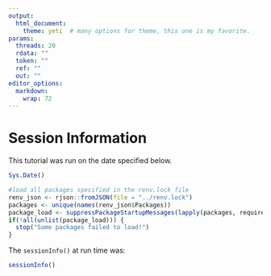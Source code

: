 ```yaml
---
output:
  html_document:
    theme: yeti  # many options for theme, this one is my favorite.
params:
  threads: 20
  rdata: ""
  token: ""
  ref: ""
  out: ""
editor_options: 
  markdown: 
    wrap: 72
---
```


# Session Information
This tutorial was run on the date specified below.
```r
Sys.Date()
```

```r
#load all packages specified in the renv.lock file
renv_json <- rjson::fromJSON(file = "../renv.lock")
packages <- unique(names(renv_json$Packages))
package_load <- suppressPackageStartupMessages(lapply(packages, require, character.only = TRUE))
if(!all(unlist(package_load))) {
  stop("Some packages failed to load!")
}
```

The `sessionInfo()` at run time was:
```r
sessionInfo()
```

